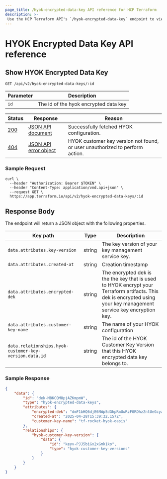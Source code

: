 ```yaml
---
page_title: /hyok-encrypted-data-key API reference for HCP Terraform
description: >-
 Use the HCP Terraform API's `/hyok-encrypted-data-key` endpoint to view your HYOK (hold your own keys) encrypted data keys.
---
```


[200]: https://developer.mozilla.org/en-US/docs/Web/HTTP/Status/200

[201]: https://developer.mozilla.org/en-US/docs/Web/HTTP/Status/201

[202]: https://developer.mozilla.org/en-US/docs/Web/HTTP/Status/202

[204]: https://developer.mozilla.org/en-US/docs/Web/HTTP/Status/204

[400]: https://developer.mozilla.org/en-US/docs/Web/HTTP/Status/400

[401]: https://developer.mozilla.org/en-US/docs/Web/HTTP/Status/401

[403]: https://developer.mozilla.org/en-US/docs/Web/HTTP/Status/403

[404]: https://developer.mozilla.org/en-US/docs/Web/HTTP/Status/404

[409]: https://developer.mozilla.org/en-US/docs/Web/HTTP/Status/409

[412]: https://developer.mozilla.org/en-US/docs/Web/HTTP/Status/412

[422]: https://developer.mozilla.org/en-US/docs/Web/HTTP/Status/422

[429]: https://developer.mozilla.org/en-US/docs/Web/HTTP/Status/429

[500]: https://developer.mozilla.org/en-US/docs/Web/HTTP/Status/500

[504]: https://developer.mozilla.org/en-US/docs/Web/HTTP/Status/504

[JSON API document]: /terraform/cloud-docs/api-docs#json-api-documents

[JSON API error object]: https://jsonapi.org/format/#error-objects

# HYOK Encrypted Data Key API reference

## Show HYOK Encrypted Data Key
 `GET /api/v2/hyok-encrypted-data-keys/:id`

 | Parameter           | Description                  |
 | ------------------- | ---------------------------- |
 | `id` | The id of the hyok encrypted data key

 | Status  | Response                  | Reason                                                            |
 |---------|---------------------------|-------------------------------------------------------------------|
 | [200][] | [JSON API document][]     | Successfully fetched HYOK configuration.  |
 | [404][] | [JSON API error object][] | HYOK customer key version not found, or user unauthorized to perform action.    |

### Sample Request

```shell
curl \
  --header "Authorization: Bearer $TOKEN" \
  --header "Content-Type: application/vnd.api+json" \
  --request GET \
  https://app.terraform.io/api/v2/hyok-encrypted-data-keys/:id
```

## Response Body

The endpoint will return a JSON object with the following properties.

| Key path | Type   | Description                                                                |
| -------- | ------ | -------------------------------------------------------------------------- |
| `data.attributes.key-version` | string | The key version of your key management service key.    |
| `data.attributes.created-at` | string | Creation timestamp                                     |
| `data.attributes.encrypted-dek` | string | The encrypted dek is the the key that is used to HYOK encrypt your Terraform artifacts. This dek is encrypted using your key management service key encryption key. |
| `data.attributes.customer-key-name` | string | The name of your HYOK configuration |
| `data.relationships.hyok-customer-key-version.data.id` | string | The id of the HYOK Customer Key Version that this HYOK encrypted data key belongs to.

### Sample Response

```json
{
    "data": {
        "id": "dek-M8KCQM8pjAZKmpmW",
        "type": "hyok-encrypted-data-keys",
        "attributes": {
            "encrypted-dek": "dmF1bHQ6djE6NWpSdGhpRmUwRzFGRDhzZnlUeGcyaVBoVW0rVXJXMDBJblJVNjQ3aEpzeU5KMXF1RkV2T3FWYmJTTDF0SFRJbGdySFk4WkJ3dzJKcjVHNXQ=",
            "created-at": "2025-04-28T15:39:32.157Z",
            "customer-key-name": "tf-rocket-hyok-oasis"
        },
        "relationships": {
            "hyok-customer-key-version": {
                "data": {
                    "id": "keyv-PJJ5biGx2xGmk1ko",
                    "type": "hyok-customer-key-versions"
                }
            }
        }
    }
}
```

